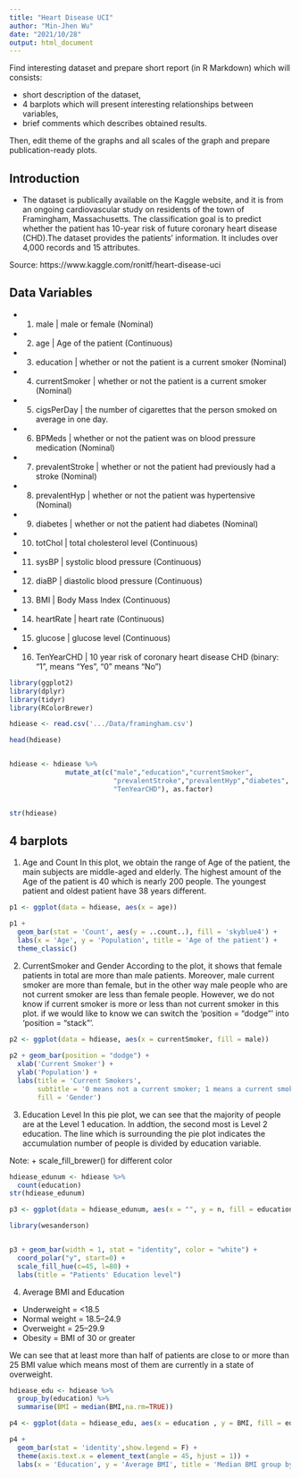 ```yaml
---
title: "Heart Disease UCI"
author: "Min-Jhen Wu"
date: "2021/10/28"
output: html_document
---
```


Find interesting dataset and prepare short report (in R Markdown) which will consists:

-  short description of the dataset,
-  4 barplots which will present interesting relationships between variables,
-  brief comments which describes obtained results.

Then, edit theme of the graphs and all scales of the graph and prepare publication-ready plots. 

## Introduction
- The dataset is publically available on the Kaggle website, and it is from an ongoing cardiovascular study on residents of the town of Framingham, Massachusetts. The classification goal is to predict whether the patient has 10-year risk of future coronary heart disease (CHD).The dataset provides the patients’ information. It includes over 4,000 records and 15 attributes.

Source: https://www.kaggle.com/ronitf/heart-disease-uci

## Data Variables
- 1. male            | male or female (Nominal)
- 2. age             | Age of the patient (Continuous)
- 3. education       | whether or not the patient is a current smoker (Nominal)
- 4. currentSmoker   | whether or not the patient is a current smoker (Nominal)
- 5. cigsPerDay      | the number of cigarettes that the person smoked on average in one day.
- 6. BPMeds          | whether or not the patient was on blood pressure medication (Nominal)
- 7. prevalentStroke | whether or not the patient had previously had a stroke (Nominal)
- 8. prevalentHyp    | whether or not the patient was hypertensive (Nominal)
- 9. diabetes        | whether or not the patient had diabetes (Nominal)
- 10. totChol        | total cholesterol level (Continuous)
- 11. sysBP          | systolic blood pressure (Continuous)
- 12. diaBP          | diastolic blood pressure (Continuous)
- 13. BMI            | Body Mass Index (Continuous)
- 14. heartRate      | heart rate (Continuous)
- 15. glucose        | glucose level (Continuous)
- 16. TenYearCHD     | 10 year risk of coronary heart disease CHD (binary: “1”, means “Yes”, “0” means “No”)

```r

library(ggplot2)
library(dplyr)
library(tidyr)
library(RColorBrewer)

hdiease <- read.csv('.../Data/framingham.csv')

head(hdiease)


hdiease <- hdiease %>% 
              mutate_at(c("male","education","currentSmoker",
                          "prevalentStroke","prevalentHyp","diabetes",
                          "TenYearCHD"), as.factor)


str(hdiease)

```



## 4 barplots

1. Age and Count
In this plot, we obtain the range of Age of the patient, the main subjects are middle-aged and elderly. The highest amount of the Age of the patient is 40 which is nearly 200 people. The youngest patient and oldest patient have 38 years different.


```r
p1 <- ggplot(data = hdiease, aes(x = age))  

p1 + 
  geom_bar(stat = 'Count', aes(y = ..count..), fill = 'skyblue4') +
  labs(x = 'Age', y = 'Population', title = 'Age of the patient') +
  theme_classic()

```
2. CurrentSmoker and Gender
According to the plot, it shows that female patients in total are more than male patients. Moreover, male current smoker are more than female, but in the other way male people who are not current smoker are less than female people. However, we do not know if current smoker is more or less than not current smoker in this plot. if we would like to know we can switch the 'position = "dodge"' into 'position = "stack"'.


```r
p2 <- ggplot(data = hdiease, aes(x = currentSmoker, fill = male)) 
   
p2 + geom_bar(position = "dodge") +
  xlab('Current Smoker') +
  ylab('Population') +
  labs(title = 'Current Smokers',
       subtitle = '0 means not a current smoker; 1 means a current smoker',
       fill = 'Gender')
```
3. Education Level 
In this pie plot, we can see that the majority of people are at the Level 1 education. In addtion, the second most is Level 2 education. The line which is surrounding the pie plot indicates the accumulation number of people is divided by education variable.


Note: + scale_fill_brewer() for different color
```r
hdiease_edunum <- hdiease %>% 
  count(education)
str(hdiease_edunum)

p3 <- ggplot(data = hdiease_edunum, aes(x = "", y = n, fill = education)) 

library(wesanderson)


p3 + geom_bar(width = 1, stat = "identity", color = "white") + 
  coord_polar("y", start=0) +
  scale_fill_hue(c=45, l=80) +
  labs(title = "Patients' Education level")


```
4. Average BMI and Education

- Underweight = <18.5
- Normal weight = 18.5–24.9
- Overweight = 25–29.9
- Obesity = BMI of 30 or greater

We can see that at least more than half of patients are close to or more than 25 BMI value which means most of them are currently in a state of overweight.

```r

hdiease_edu <- hdiease %>% 
  group_by(education) %>% 
  summarise(BMI = median(BMI,na.rm=TRUE))

p4 <- ggplot(data = hdiease_edu, aes(x = education , y = BMI, fill = education))

p4 + 
  geom_bar(stat = 'identity',show.legend = F) +
  theme(axis.text.x = element_text(angle = 45, hjust = 1)) +
  labs(x = 'Education', y = 'Average BMI', title = 'Median BMI group by Education') 

```
